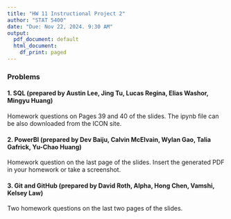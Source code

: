 ```yaml
---
title: "HW 11 Instructional Project 2"
author: "STAT 5400"
date: "Due: Nov 22, 2024. 9:30 AM"
output:
  pdf_document: default
  html_document:
    df_print: paged
---
```


<!-- ```{r setup, include=FALSE} -->
<!-- knitr::opts_chunk$set(echo = TRUE) -->
<!-- ``` -->
<!-- ### Reading assignments. -->

### Problems
#### 1. SQL (prepared by Austin Lee, Jing Tu, Lucas Regina,	Elias Washor,	Mingyu Huang)

Homework questions on Pages 39 and 40 of the slides. The ipynb file can be also downloaded from the ICON site. 

#### 2. PowerBI (prepared by Dev Baiju,	Calvin McElvain,	Wylan Gao,	Talia Gafrick,	Yu-Chao Huang)

Homework question on the last page of the slides. Insert the generated PDF in your homework or take a screenshot.

#### 3. Git and GitHub (prepared by David Roth,	Alpha,	Hong Chen,	Vamshi,	Kelsey Law)

Two homework questions on the last two pages of the slides. 
